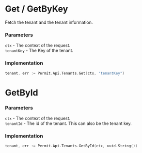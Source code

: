 # Get / GetByKey

Fetch the tenant and the tenant information.

### Parameters
`ctx` -  The context of the request.<br/>
`tenantKey` - The Key of the tenant.<br/>

### Implementation

```go
tenant, err := Permit.Api.Tenants.Get(ctx, "tenantKey")
```


# GetById
### Parameters
`ctx` -  The context of the request.<br/>
`tenantId` - The id of the tenant. This can also be the tenant key.<br/>

### Implementation

```go
tenant, err := Permit.Api.Tenants.GetById(ctx, uuid.String())
```


